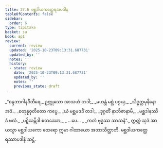 ```yaml
---
title: 27.6 မစ္ဆဒါယကတ္ထေရအပဒါန
tableOfContents: false
sidebar:
  order: 6
type: tipitaka
basket: su
book: ap1
review:
  current: review
  updated: '2025-10-23T09:13:31.687731'
  updated_by: ''
  notes: ''
  history:
  - state: review
    date: '2025-10-23T09:13:31.687731'
    updated_by: ''
    notes: ''
    previous_state: draft
---
```



<ReviewStatus review={frontmatter.review} showDetails={true} />

<HypothesisAnnotation frontmatter={frontmatter} />

<DynamicBreadcrumb />

<Division number="23" book="ap1" e="ch" v="20" p="262">

<Paragraph number="3190" type="verses" book="ap1">
_“စန္ဒဘာဂါနဒီတီရေ,_  
ဥက္ကုသော အာသဟံ တဒါ;_  
_မဟန္တံ မစ္ဆံ ပဂ္ဂယှ,_  
_သိဒ္ဓတ္ထမုနိနော အဒံ._  

</Paragraph>

</Division>
<Division number="24" book="ap1" e="ch" v="20" p="262">

<Paragraph number="3191" type="verses" book="ap1">
_စတုန္နဝုတိတော ကပ္ပေ,_  
_ယံ မစ္ဆမဒဒိံ တဒါ;_  
_ဒုဂ္ဂတိံ နာဘိဇာနာမိ,_  
_မစ္ဆဒါနဿိဒံ ဖလံ._  

</Paragraph>

</Division>
<Division number="25" book="ap1" e="ch" v="20" p="262">

<Paragraph number="3192" type="verses" book="ap1">
_ပဋိသမ္ဘိဒါ စတဿော,_  
_ …ပေ… _  
_ကတံ ဗုဒ္ဓဿ သာသနံ”._  

</Paragraph>

<Paragraph number="3193" book="ap1">
ဣတ္ထံ သုဒံ အာယသ္မာ မစ္ဆဒါယကော ထေရော ဣမာ ဂါထာယော အဘာသိတ္ထာတိ.

</Paragraph>
</Division>

<Paragraph number="3194" type="center" book="ap1">
မစ္ဆဒါယကတ္ထေရဿာပဒါနံ ဆဋ္ဌံ.
</Paragraph>